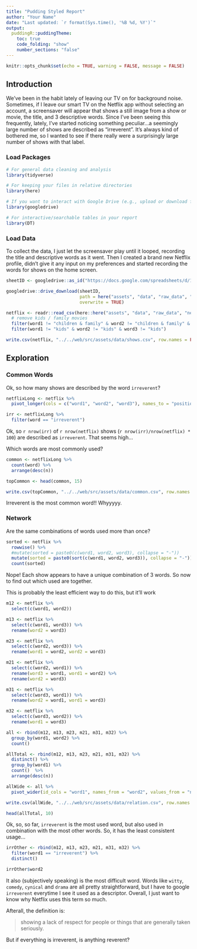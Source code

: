 ```yaml
---
title: "Pudding Styled Report"
author: "Your Name"
date: "Last updated: `r format(Sys.time(), '%B %d, %Y')`"
output: 
  puddingR::puddingTheme:
    toc: true
    code_folding: "show"
    number_sections: "false"
---
```


```r
knitr::opts_chunk$set(echo = TRUE, warning = FALSE, message = FALSE)
```

## Introduction

We've been in the habit lately of leaving our TV on for background noise. Sometimes, if I leave our smart TV on the Netflix app without selecting an account, a screensaver will appear that shows a still image from a show or movie, the title, and 3 descriptive words. Since I've been seeing this frequently, lately, I've started noticing something peculiar...a seemingly large number of shows are described as "irreverent". It's always kind of bothered me, so I wanted to see if there really were a surprisingly large number of shows with that label.

### Load Packages

```r
# For general data cleaning and analysis
library(tidyverse)

# For keeping your files in relative directories
library(here)

# If you want to interact with Google Drive (e.g., upload or download files)
library(googledrive)

# For interactive/searchable tables in your report
library(DT)
```

### Load Data

To collect the data, I just let the screensaver play until it looped, recording the title and descriptive words as it went. Then I created a brand new Netflix profile, didn't give it any input on my preferences and started recording the words for shows on the home screen.

```r
sheetID <- googledrive::as_id("https://docs.google.com/spreadsheets/d/1cuvIHbH1yhewxldzqwwS0RMQmk1QjfK-J5FSN7z8VFM/edit#gid=0")

googledrive::drive_download(sheetID, 
                            path = here("assets", "data", "raw_data", "netflix.csv"), 
                            overwrite = TRUE)

```

```r

netflix <- readr::read_csv(here::here("assets", "data", "raw_data", "netflix.csv")) %>% 
  # remove kids / family movies
  filter(word1 != "children & family" & word2 != "children & family" & word3 != "children & family") %>% 
  filter(word1 != "kids" & word2 != "kids" & word3 != "kids")

write.csv(netflix, "../../web/src/assets/data/shows.csv", row.names = FALSE)
```

## Exploration

### Common Words

Ok, so how many shows are described by the word `irreverent`?

```r
netflixLong <- netflix %>% 
  pivot_longer(cols = c("word1", "word2", "word3"), names_to = "position", names_prefix = "word", values_to = "word")

irr <- netflixLong %>% 
  filter(word == "irreverent")
```

Ok, so `r nrow(irr)` of `r nrow(netflix)` shows (`r nrow(irr)/nrow(netflix) * 100`) are described as `irreverent`. That seems high...

Which words are most commonly used?

```r
common <- netflixLong %>% 
  count(word) %>% 
  arrange(desc(n)) 

topCommon <- head(common, 15)

write.csv(topCommon, "../../web/src/assets/data/common.csv", row.names = FALSE)
```
 Irreverent is the most common word!! Whyyyyy.
 
### Network

Are the same combinations of words used more than once?

```r
sorted <- netflix %>% 
  rowwise() %>% 
  #mutate(sorted = paste0(c(word1, word2, word3), collapse = "-"))
  mutate(sorted = paste0(sort(c(word1, word2, word3)), collapse = "-")) %>% 
  count(sorted)
```

Nope! Each show appears to have a unique combination of 3 words. So now to find out which used are together. 

This is probably the least efficient way to do this, but it'll work


```r
m12 <- netflix %>% 
  select(c(word1, word2))

m13 <- netflix %>% 
  select(c(word1, word3)) %>% 
  rename(word2 = word3)

m23 <- netflix %>% 
  select(c(word2, word3)) %>% 
  rename(word1 = word2, word2 = word3)

m21 <- netflix %>% 
  select(c(word2, word1)) %>% 
  rename(word3 = word1, word1 = word2) %>% 
  rename(word2 = word3)

m31 <- netflix %>% 
  select(c(word3, word1)) %>% 
  rename(word2 = word1, word1 = word3)

m32 <- netflix %>% 
  select(c(word3, word2)) %>% 
  rename(word1 = word3)

all <- rbind(m12, m13, m23, m21, m31, m32) %>% 
  group_by(word1, word2) %>% 
  count() 

allTotal <- rbind(m12, m13, m23, m21, m31, m32) %>% 
  distinct() %>% 
  group_by(word1) %>% 
  count()  %>% 
  arrange(desc(n))

allWide <- all %>% 
  pivot_wider(id_cols = "word1", names_from = "word2", values_from = "n")

write.csv(allWide, "../../web/src/assets/data/relation.csv", row.names = FALSE, na = "NULL")

head(allTotal, 10)
```

Ok, so, so far, `irreverent` is the most used word, but also used in combination with the most other words. So, it has the least consistent usage...

```r
irrOther <- rbind(m12, m13, m23, m21, m31, m32) %>% 
  filter(word1 == "irreverent") %>% 
  distinct()

irrOther$word2
```

It also (subjectively speaking) is the most difficult word. Words like `witty`, `comedy`, `cynical` and `drama` are all pretty straightforward, but I have to google `irreverent` everytime I see it used as a descriptor. Overall, I just want to know why Netflix uses this term so much. 

Afterall, the definition is: 

> showing a lack of respect for people or things that are generally taken seriously.

But if everything is irreverent, is anything reverent? 

